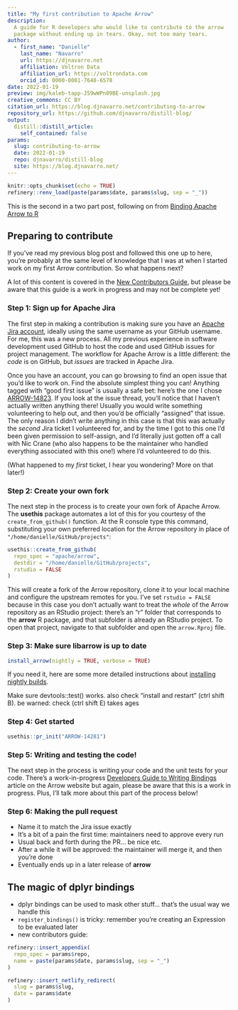 ```yaml
---
title: "My first contribution to Apache Arrow"
description:
  A guide for R developers who would like to contribute to the arrow
  package without ending up in tears. Okay, not too many tears. 
author:
  - first_name: "Danielle"
    last_name: "Navarro"
    url: https://djnavarro.net
    affiliation: Voltron Data
    affiliation_url: https://voltrondata.com
    orcid_id: 0000-0001-7648-6578
date: 2022-01-19
preview: img/kaleb-tapp-J59wWPn09BE-unsplash.jpg 
creative_commons: CC BY
citation_url: https://blog.djnavarro.net/contributing-to-arrow 
repository_url: https://github.com/djnavarro/distill-blog/
output:
  distill::distill_article:
    self_contained: false
params:
  slug: contributing-to-arrow
  date: 2022-01-19
  repo: djnavarro/distill-blog
  site: https://blog.djnavarro.net/
---
```


<!----

checklist:
  - check the "update me" messages in YAML above
  - initialise the _renv folder with refinery::renv_new("name of post folder")
  - populate the lockfile with refinery::renv_snapshot("name of post folder")
  - update the _renv folder from snapshot with refinery::restore("name of post folder")

---->


<!--------------- setup post ----------------->

```r
knitr::opts_chunk$set(echo = TRUE)
refinery::renv_load(paste(params$date, params$slug, sep = "_"))
```


<!--------------- post ----------------->

This is the second in a two part post, following on from [Binding Apache Arrow to R](https://blog.djnavarro.net/binding-arrow-to-r)

## Preparing to contribute

If you've read my previous blog post and followed this one up to here, you're probably at the same level of knowledge that I was at when I started work on my first Arrow contribution. So what happens next? 

A lot of this content is covered in the [New Contributors Guide](https://arrow.apache.org/docs/dev/developers/guide/index.html), but please be aware that this guide is a work in progress and may not be complete yet! 


### Step 1: Sign up for Apache Jira

The first step in making a contribution is making sure you have an [Apache Jira account](https://issues.apache.org/jira), ideally using the same username as your GitHub username. For me, this was a new process. All my previous experience in software development used GitHub to host the code and used GitHub issues for project management. The workflow for Apache Arrow is a little different: the *code* is on GitHub, but *issues* are tracked in Apache Jira. 

Once you have an account, you can go browsing to find an open issue that you'd like to work on. Find the absolute simplest thing you can! Anything tagged with "good first issue" is usually a safe bet: here's the one I chose [ARROW-14823](https://issues.apache.org/jira/browse/ARROW-14823). If you look at the issue thread, you'll notice that I haven't actually written anything there! Usually you would write something volunteering to help out, and then you'd be officially "assigned" that issue. The only reason I didn't write anything in this case is that this was actually the *second* Jira ticket I volunteered for, and by the time I got to this one I'd been given permission to self-assign, and I'd literally just gotten off a call with Nic Crane (who also happens to be the maintainer who handled everything associated with this one!) where I'd volunteered to do this. 

(What happened to my *first* ticket, I hear you wondering? More on that later!)

### Step 2: Create your own fork

The next step in the process is to create your own fork of Apache Arrow. The **usethis** package automates a lot of this for you courtesy of the `create_from_github()` function. At the R console type this command, substituting your own preferred location for the Arrow repository in place of `"/home/danielle/GitHub/projects"`:

```r
usethis::create_from_github(
  repo_spec = "apache/arrow", 
  destdir = "/home/danielle/GitHub/projects",
  rstudio = FALSE 
)
```

This will create a fork of the Arrow repository, clone it to your local machine and configure the upstream remotes for you. I've set `rstudio = FALSE` because in this case you don't actually want to treat the *whole* of the Arrow repository as an RStudio project: there's an "r" folder that corresponds to the **arrow** R package, and that subfolder is already an RStudio project. To open that project, navigate to that subfolder and open the `arrow.Rproj` file.

### Step 3: Make sure **libarrow** is up to date

```r
install_arrow(nightly = TRUE, verbose = TRUE)
```

If you need it, here are some more detailed instructions about [installing nightly builds](https://ursalabs.org/arrow-r-nightly/articles/developers/setup.html).

Make sure devtools::test() works. also check “install and restart” (ctrl shift B). be warned: check (ctrl shift E) takes ages


### Step 4: Get started


```r
usethis::pr_init("ARROW-14281")
```


### Step 5: Writing and testing the code!

The next step in the process is writing your code and the unit tests for your code. There's a work-in-progress [Developers Guide to Writing Bindings](https://arrow.apache.org/docs/dev/r/articles/developers/bindings.html) article on the Arrow website but again, please be aware that this is a work in progress. Plus, I'll talk more about this part of the process below!


### Step 6: Making the pull request

- Name it to match the Jira issue exactly
- It's a bit of a pain the first time: maintainers need to approve every run
- Usual back and forth during the PR... be nice etc.
- After a while it will be approved: the maintainer will merge it, and then you're done
- Eventually ends up in a later release of **arrow**

## The magic of dplyr bindings

- dplyr bindings can be used to mask other stuff... that’s the usual way we handle this
- `register_bindings()` is tricky: remember you’re creating an Expression to be evaluated later
- new contributors guide: 


<!--------------- appendices ----------------->

```r
refinery::insert_appendix(
  repo_spec = params$repo, 
  name = paste(params$date, params$slug, sep = "_")
)
```


<!--------------- miscellanea ----------------->

```r
refinery::insert_netlify_redirect(
  slug = params$slug, 
  date = params$date
)
```




